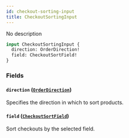 ```yaml
---
id: checkout-sorting-input
title: CheckoutSortingInput
---
```


No description

```graphql
input CheckoutSortingInput {
  direction: OrderDirection!
  field: CheckoutSortField!
}
```

### Fields

#### `direction` ([`OrderDirection`](../../../developer/api-reference/enums/order-direction))

Specifies the direction in which to sort products.

#### `field` ([`CheckoutSortField`](../../../developer/api-reference/enums/checkout-sort-field))

Sort checkouts by the selected field.
